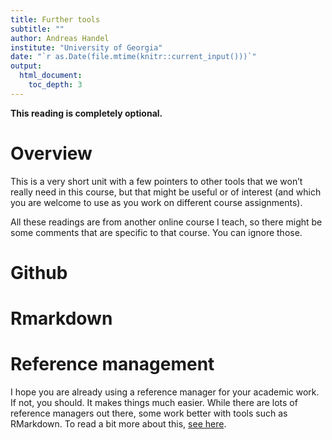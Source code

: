```yaml
---
title: Further tools 
subtitle: ""
author: Andreas Handel
institute: "University of Georgia"
date: "`r as.Date(file.mtime(knitr::current_input()))`"
output: 
  html_document:
    toc_depth: 3
---
```


**This reading is completely optional.**


# Overview
This is a very short unit with a few pointers to other tools that we won't really need in this course, but that might be useful or of interest (and which you are welcome to use as you work on different course assignments).

All these readings are from another online course I teach, so there might be some comments that are specific to that course. You can ignore those.

# Github


# Rmarkdown



# Reference management

I hope you are already using a reference manager for your academic work. If not, you should. It makes things much easier. While there are lots of reference managers out there, some work better with tools such as RMarkdown. To read a bit more about this, [see here]().

